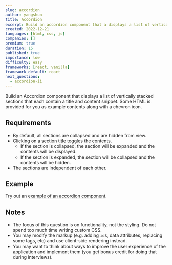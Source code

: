 ```yaml
---
slug: accordion
author: yangshun
title: Accordion
excerpt: Build an accordion component that a displays a list of vertically stacked sections with each containing a title and content snippet
created: 2022-12-21
languages: [html, css, js]
companies: []
premium: true
duration: 15
published: true
importance: low
difficulty: easy
frameworks: [react, vanilla]
framework_default: react
next_questions:
  - accordion-ii
---
```


Build an Accordion component that displays a list of vertically stacked sections that each contain a title and content snippet. Some HTML is provided for you as example contents along with a chevron icon.

## Requirements

- By default, all sections are collapsed and are hidden from view.
- Clicking on a section title toggles the contents.
  - If the section is collapsed, the section will be expanded and the contents will be displayed.
  - If the section is expanded, the section will be collapsed and the contents will be hidden.
- The sections are independent of each other.

## Example

Try out an [example of an accordion component](https://www.w3.org/WAI/ARIA/apg/example-index/accordion/accordion.html).

## Notes

- The focus of this question is on functionality, not the styling. Do not spend too much time writing custom CSS.
- You may modify the markup (e.g. adding `id`s, data attributes, replacing some tags, etc) and use client-side rendering instead.
- You may want to think about ways to improve the user experience of the application and implement them (you get bonus credit for doing that during interviews).
